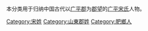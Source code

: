 {{Catnav|頁面分類|历史|歷史學|系譜學|漢族姓氏|宋姓}}
{{Catnav|頁面分類|人文學科|歷史學|系譜學|漢族姓氏|宋姓}}
{{Catnav|頁面分類|人类学|文化人类学|家世與傳承|系譜學|漢族姓氏|宋姓}}

本分类用于归纳中国古代以[[广平郡|广平郡]]为[[郡望|郡望]]的[[广平宋氏|广平宋氏]]人物。

[[Category:宋姓|Category:宋姓]]
[[Category:山東郡姓|Category:山東郡姓]]
[[Category:肥鄉人|Category:肥鄉人]]